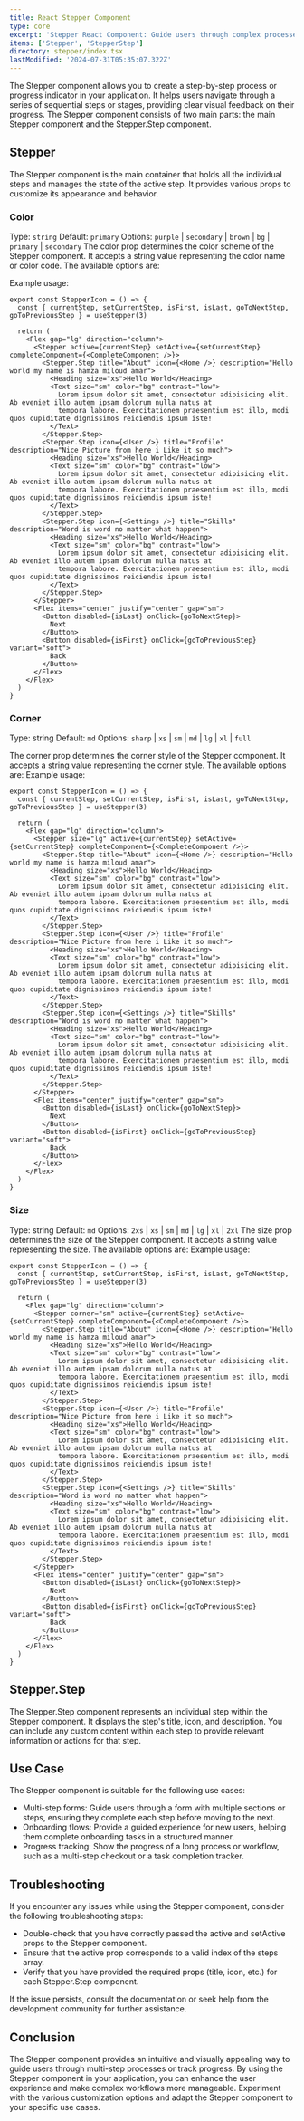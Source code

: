 ```yaml
---
title: React Stepper Component
type: core
excerpt: 'Stepper React Component: Guide users through complex processes with this intuitive and customizable component.'
items: ['Stepper', 'StepperStep']
directory: stepper/index.tsx
lastModified: '2024-07-31T05:35:07.322Z'
---
```


The Stepper component allows you to create a step-by-step process or progress indicator in your application. It helps users navigate through a series of sequential steps or stages, providing clear visual feedback on their progress. The Stepper component consists of two main parts: the main Stepper component and the Stepper.Step component.

## Stepper

The Stepper component is the main container that holds all the individual steps and manages the state of the active step. It provides various props to customize its appearance and behavior.

### Color

Type: `string`
Default: `primary`
Options: `purple` | `secondary` | `brown` | `bg` | `primary` | `secondary`
The color prop determines the color scheme of the Stepper component. It accepts a string value representing the color name or color code. The available options are:

Example usage:

<StepperColors />

```tsx
export const StepperIcon = () => {
  const { currentStep, setCurrentStep, isFirst, isLast, goToNextStep, goToPreviousStep } = useStepper(3)

  return (
    <Flex gap="lg" direction="column">
      <Stepper active={currentStep} setActive={setCurrentStep} completeComponent={<CompleteComponent />}>
        <Stepper.Step title="About" icon={<Home />} description="Hello world my name is hamza miloud amar">
          <Heading size="xs">Hello World</Heading>
          <Text size="sm" color="bg" contrast="low">
            Lorem ipsum dolor sit amet, consectetur adipisicing elit. Ab eveniet illo autem ipsam dolorum nulla natus at
            tempora labore. Exercitationem praesentium est illo, modi quos cupiditate dignissimos reiciendis ipsum iste!
          </Text>
        </Stepper.Step>
        <Stepper.Step icon={<User />} title="Profile" description="Nice Picture from here i Like it so much">
          <Heading size="xs">Hello World</Heading>
          <Text size="sm" color="bg" contrast="low">
            Lorem ipsum dolor sit amet, consectetur adipisicing elit. Ab eveniet illo autem ipsam dolorum nulla natus at
            tempora labore. Exercitationem praesentium est illo, modi quos cupiditate dignissimos reiciendis ipsum iste!
          </Text>
        </Stepper.Step>
        <Stepper.Step icon={<Settings />} title="Skills" description="Word is word no matter what happen">
          <Heading size="xs">Hello World</Heading>
          <Text size="sm" color="bg" contrast="low">
            Lorem ipsum dolor sit amet, consectetur adipisicing elit. Ab eveniet illo autem ipsam dolorum nulla natus at
            tempora labore. Exercitationem praesentium est illo, modi quos cupiditate dignissimos reiciendis ipsum iste!
          </Text>
        </Stepper.Step>
      </Stepper>
      <Flex items="center" justify="center" gap="sm">
        <Button disabled={isLast} onClick={goToNextStep}>
          Next
        </Button>
        <Button disabled={isFirst} onClick={goToPreviousStep} variant="soft">
          Back
        </Button>
      </Flex>
    </Flex>
  )
}
```

### Corner

Type: string
Default: `md`
Options: `sharp` | `xs` | `sm` | `md` | `lg` | `xl` | `full`

The corner prop determines the corner style of the Stepper component. It accepts a string value representing the corner style. The available options are:
Example usage:

<StepperCorners />

```tsx
export const StepperIcon = () => {
  const { currentStep, setCurrentStep, isFirst, isLast, goToNextStep, goToPreviousStep } = useStepper(3)

  return (
    <Flex gap="lg" direction="column">
      <Stepper size="lg" active={currentStep} setActive={setCurrentStep} completeComponent={<CompleteComponent />}>
        <Stepper.Step title="About" icon={<Home />} description="Hello world my name is hamza miloud amar">
          <Heading size="xs">Hello World</Heading>
          <Text size="sm" color="bg" contrast="low">
            Lorem ipsum dolor sit amet, consectetur adipisicing elit. Ab eveniet illo autem ipsam dolorum nulla natus at
            tempora labore. Exercitationem praesentium est illo, modi quos cupiditate dignissimos reiciendis ipsum iste!
          </Text>
        </Stepper.Step>
        <Stepper.Step icon={<User />} title="Profile" description="Nice Picture from here i Like it so much">
          <Heading size="xs">Hello World</Heading>
          <Text size="sm" color="bg" contrast="low">
            Lorem ipsum dolor sit amet, consectetur adipisicing elit. Ab eveniet illo autem ipsam dolorum nulla natus at
            tempora labore. Exercitationem praesentium est illo, modi quos cupiditate dignissimos reiciendis ipsum iste!
          </Text>
        </Stepper.Step>
        <Stepper.Step icon={<Settings />} title="Skills" description="Word is word no matter what happen">
          <Heading size="xs">Hello World</Heading>
          <Text size="sm" color="bg" contrast="low">
            Lorem ipsum dolor sit amet, consectetur adipisicing elit. Ab eveniet illo autem ipsam dolorum nulla natus at
            tempora labore. Exercitationem praesentium est illo, modi quos cupiditate dignissimos reiciendis ipsum iste!
          </Text>
        </Stepper.Step>
      </Stepper>
      <Flex items="center" justify="center" gap="sm">
        <Button disabled={isLast} onClick={goToNextStep}>
          Next
        </Button>
        <Button disabled={isFirst} onClick={goToPreviousStep} variant="soft">
          Back
        </Button>
      </Flex>
    </Flex>
  )
}
```

### Size

Type: string
Default: `md`
Options: `2xs` | `xs` | `sm` | `md` | `lg` | `xl` | `2xl`
The size prop determines the size of the Stepper component. It accepts a string value representing the size. The available options are:
Example usage:

<StepperSizes />

```tsx
export const StepperIcon = () => {
  const { currentStep, setCurrentStep, isFirst, isLast, goToNextStep, goToPreviousStep } = useStepper(3)

  return (
    <Flex gap="lg" direction="column">
      <Stepper corner="sm" active={currentStep} setActive={setCurrentStep} completeComponent={<CompleteComponent />}>
        <Stepper.Step title="About" icon={<Home />} description="Hello world my name is hamza miloud amar">
          <Heading size="xs">Hello World</Heading>
          <Text size="sm" color="bg" contrast="low">
            Lorem ipsum dolor sit amet, consectetur adipisicing elit. Ab eveniet illo autem ipsam dolorum nulla natus at
            tempora labore. Exercitationem praesentium est illo, modi quos cupiditate dignissimos reiciendis ipsum iste!
          </Text>
        </Stepper.Step>
        <Stepper.Step icon={<User />} title="Profile" description="Nice Picture from here i Like it so much">
          <Heading size="xs">Hello World</Heading>
          <Text size="sm" color="bg" contrast="low">
            Lorem ipsum dolor sit amet, consectetur adipisicing elit. Ab eveniet illo autem ipsam dolorum nulla natus at
            tempora labore. Exercitationem praesentium est illo, modi quos cupiditate dignissimos reiciendis ipsum iste!
          </Text>
        </Stepper.Step>
        <Stepper.Step icon={<Settings />} title="Skills" description="Word is word no matter what happen">
          <Heading size="xs">Hello World</Heading>
          <Text size="sm" color="bg" contrast="low">
            Lorem ipsum dolor sit amet, consectetur adipisicing elit. Ab eveniet illo autem ipsam dolorum nulla natus at
            tempora labore. Exercitationem praesentium est illo, modi quos cupiditate dignissimos reiciendis ipsum iste!
          </Text>
        </Stepper.Step>
      </Stepper>
      <Flex items="center" justify="center" gap="sm">
        <Button disabled={isLast} onClick={goToNextStep}>
          Next
        </Button>
        <Button disabled={isFirst} onClick={goToPreviousStep} variant="soft">
          Back
        </Button>
      </Flex>
    </Flex>
  )
}
```

## Stepper.Step

The Stepper.Step component represents an individual step within the Stepper component. It displays the step's title, icon, and description. You can include any custom content within each step to provide relevant information or actions for that step.

## Use Case

The Stepper component is suitable for the following use cases:

- Multi-step forms: Guide users through a form with multiple sections or steps, ensuring they complete each step before moving to the next.
- Onboarding flows: Provide a guided experience for new users, helping them complete onboarding tasks in a structured manner.
- Progress tracking: Show the progress of a long process or workflow, such as a multi-step checkout or a task completion tracker.

## Troubleshooting

If you encounter any issues while using the Stepper component, consider the following troubleshooting steps:

- Double-check that you have correctly passed the active and setActive props to the Stepper component.
- Ensure that the active prop corresponds to a valid index of the steps array.
- Verify that you have provided the required props (title, icon, etc.) for each Stepper.Step component.

If the issue persists, consult the documentation or seek help from the development community for further assistance.

## Conclusion

The Stepper component provides an intuitive and visually appealing way to guide users through multi-step processes or track progress. By using the Stepper component in your application, you can enhance the user experience and make complex workflows more manageable. Experiment with the various customization options and adapt the Stepper component to your specific use cases.
